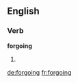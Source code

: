 ==English==

===Verb===
'''forgoing'''

# {{third-person singular of|[[forgo]]}}

[[de:forgoing]]
[[fr:forgoing]]